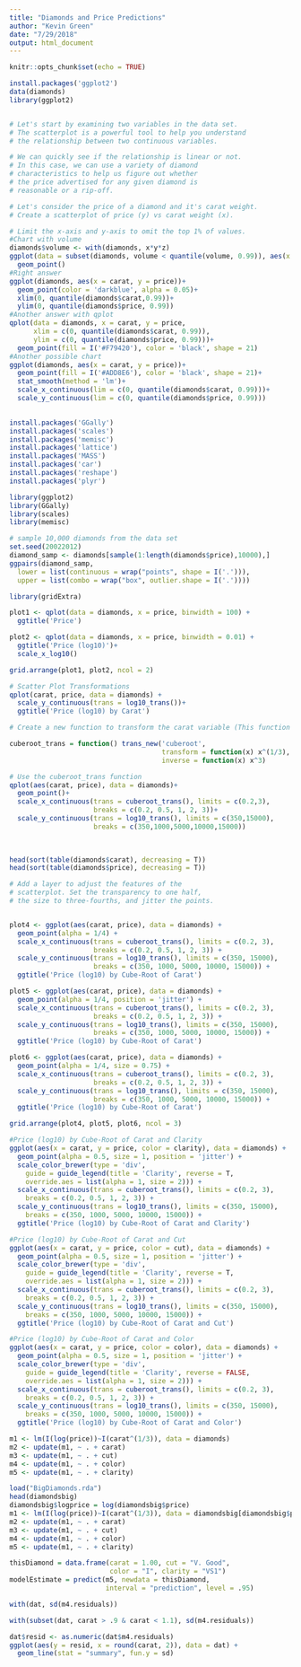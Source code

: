 ```yaml
---
title: "Diamonds and Price Predictions"
author: "Kevin Green"
date: "7/29/2018"
output: html_document
---
```


```r
knitr::opts_chunk$set(echo = TRUE)
```

```r
install.packages('ggplot2')
data(diamonds)
library(ggplot2)


# Let's start by examining two variables in the data set.
# The scatterplot is a powerful tool to help you understand
# the relationship between two continuous variables.

# We can quickly see if the relationship is linear or not.
# In this case, we can use a variety of diamond
# characteristics to help us figure out whether
# the price advertised for any given diamond is 
# reasonable or a rip-off.

# Let's consider the price of a diamond and it's carat weight.
# Create a scatterplot of price (y) vs carat weight (x).

# Limit the x-axis and y-axis to omit the top 1% of values.
#Chart with volume
diamonds$volume <- with(diamonds, x*y*z)
ggplot(data = subset(diamonds, volume < quantile(volume, 0.99)), aes(x = carat, y = price))+
  geom_point()
#Right answer
ggplot(diamonds, aes(x = carat, y = price))+
  geom_point(color = 'darkblue', alpha = 0.05)+
  xlim(0, quantile(diamonds$carat,0.99))+
  ylim(0, quantile(diamonds$price, 0.99))
#Another answer with qplot
qplot(data = diamonds, x = carat, y = price,
      xlim = c(0, quantile(diamonds$carat, 0.99)),
      ylim = c(0, quantile(diamonds$price, 0.99)))+
  geom_point(fill = I('#F79420'), color = 'black', shape = 21)
#Another possible chart
ggplot(diamonds, aes(x = carat, y = price))+
  geom_point(fill = I('#ADD8E6'), color = 'black', shape = 21)+
  stat_smooth(method = 'lm')+
  scale_x_continuous(lim = c(0, quantile(diamonds$carat, 0.99)))+
  scale_y_continuous(lim = c(0, quantile(diamonds$price, 0.99)))
  
```

```r
install.packages('GGally')
install.packages('scales')
install.packages('memisc')
install.packages('lattice')
install.packages('MASS')
install.packages('car')
install.packages('reshape')
install.packages('plyr')

library(ggplot2)
library(GGally)
library(scales)
library(memisc)

# sample 10,000 diamonds from the data set
set.seed(20022012)
diamond_samp <- diamonds[sample(1:length(diamonds$price),10000),]
ggpairs(diamond_samp,
  lower = list(continuous = wrap("points", shape = I('.'))),
  upper = list(combo = wrap("box", outlier.shape = I('.'))))

```

```r
library(gridExtra)

plot1 <- qplot(data = diamonds, x = price, binwidth = 100) + 
  ggtitle('Price')

plot2 <- qplot(data = diamonds, x = price, binwidth = 0.01) +
  ggtitle('Price (log10)')+
  scale_x_log10()

grid.arrange(plot1, plot2, ncol = 2)
```

```r
# Scatter Plot Transformations
qplot(carat, price, data = diamonds) +
  scale_y_continuous(trans = log10_trans())+
  ggtitle('Price (log10) by Carat')

# Create a new function to transform the carat variable (This function doesn't work)

cuberoot_trans = function() trans_new('cuberoot',
                                      transform = function(x) x^(1/3),
                                      inverse = function(x) x^3)

# Use the cuberoot_trans function
qplot(aes(carat, price), data = diamonds)+
  geom_point()+
  scale_x_continuous(trans = cuberoot_trans(), limits = c(0.2,3),
                     breaks = c(0.2, 0.5, 1, 2, 3))+
  scale_y_continuous(trans = log10_trans(), limits = c(350,15000),
                     breaks = c(350,1000,5000,10000,15000))
  
  
```
```r
head(sort(table(diamonds$carat), decreasing = T))
head(sort(table(diamonds$price), decreasing = T))

# Add a layer to adjust the features of the
# scatterplot. Set the transparency to one half,
# the size to three-fourths, and jitter the points.


plot4 <- ggplot(aes(carat, price), data = diamonds) + 
  geom_point(alpha = 1/4) + 
  scale_x_continuous(trans = cuberoot_trans(), limits = c(0.2, 3),
                     breaks = c(0.2, 0.5, 1, 2, 3)) + 
  scale_y_continuous(trans = log10_trans(), limits = c(350, 15000),
                     breaks = c(350, 1000, 5000, 10000, 15000)) +
  ggtitle('Price (log10) by Cube-Root of Carat')

plot5 <- ggplot(aes(carat, price), data = diamonds) + 
  geom_point(alpha = 1/4, position = 'jitter') + 
  scale_x_continuous(trans = cuberoot_trans(), limits = c(0.2, 3),
                     breaks = c(0.2, 0.5, 1, 2, 3)) + 
  scale_y_continuous(trans = log10_trans(), limits = c(350, 15000),
                     breaks = c(350, 1000, 5000, 10000, 15000)) +
  ggtitle('Price (log10) by Cube-Root of Carat')

plot6 <- ggplot(aes(carat, price), data = diamonds) + 
  geom_point(alpha = 1/4, size = 0.75) + 
  scale_x_continuous(trans = cuberoot_trans(), limits = c(0.2, 3),
                     breaks = c(0.2, 0.5, 1, 2, 3)) + 
  scale_y_continuous(trans = log10_trans(), limits = c(350, 15000),
                     breaks = c(350, 1000, 5000, 10000, 15000)) +
  ggtitle('Price (log10) by Cube-Root of Carat')

grid.arrange(plot4, plot5, plot6, ncol = 3)
```

```r
#Price (log10) by Cube-Root of Carat and Clarity
ggplot(aes(x = carat, y = price, color = clarity), data = diamonds) + 
  geom_point(alpha = 0.5, size = 1, position = 'jitter') +
  scale_color_brewer(type = 'div',
    guide = guide_legend(title = 'Clarity', reverse = T,
    override.aes = list(alpha = 1, size = 2))) +  
  scale_x_continuous(trans = cuberoot_trans(), limits = c(0.2, 3),
    breaks = c(0.2, 0.5, 1, 2, 3)) + 
  scale_y_continuous(trans = log10_trans(), limits = c(350, 15000),
    breaks = c(350, 1000, 5000, 10000, 15000)) +
  ggtitle('Price (log10) by Cube-Root of Carat and Clarity')

```

```r
#Price (log10) by Cube-Root of Carat and Cut
ggplot(aes(x = carat, y = price, color = cut), data = diamonds) + 
  geom_point(alpha = 0.5, size = 1, position = 'jitter') +
  scale_color_brewer(type = 'div',
    guide = guide_legend(title = 'Clarity', reverse = T,
    override.aes = list(alpha = 1, size = 2))) +  
  scale_x_continuous(trans = cuberoot_trans(), limits = c(0.2, 3),
    breaks = c(0.2, 0.5, 1, 2, 3)) + 
  scale_y_continuous(trans = log10_trans(), limits = c(350, 15000),
    breaks = c(350, 1000, 5000, 10000, 15000)) +
  ggtitle('Price (log10) by Cube-Root of Carat and Cut')
```

```r
#Price (log10) by Cube-Root of Carat and Color
ggplot(aes(x = carat, y = price, color = color), data = diamonds) + 
  geom_point(alpha = 0.5, size = 1, position = 'jitter') +
  scale_color_brewer(type = 'div',
    guide = guide_legend(title = 'Clarity', reverse = FALSE,
    override.aes = list(alpha = 1, size = 2))) +  
  scale_x_continuous(trans = cuberoot_trans(), limits = c(0.2, 3),
    breaks = c(0.2, 0.5, 1, 2, 3)) + 
  scale_y_continuous(trans = log10_trans(), limits = c(350, 15000),
    breaks = c(350, 1000, 5000, 10000, 15000)) +
  ggtitle('Price (log10) by Cube-Root of Carat and Color')
```

```r
m1 <- lm(I(log(price))~I(carat^(1/3)), data = diamonds)
m2 <- update(m1, ~ . + carat)
m3 <- update(m1, ~ . + cut)
m4 <- update(m1, ~ . + color)
m5 <- update(m1, ~ . + clarity)
```

```r
load("BigDiamonds.rda")
head(diamondsbig)
diamondsbig$logprice = log(diamondsbig$price)
m1 <- lm(I(log(price))~I(carat^(1/3)), data = diamondsbig[diamondsbig$price < 10000 & diamondsbig$cert == 'GIA',])
m2 <- update(m1, ~ . + carat)
m3 <- update(m1, ~ . + cut)
m4 <- update(m1, ~ . + color)
m5 <- update(m1, ~ . + clarity)
```

```r
thisDiamond = data.frame(carat = 1.00, cut = "V. Good",
                         color = "I", clarity = "VS1")
modelEstimate = predict(m5, newdata = thisDiamond,
                        interval = "prediction", level = .95)

with(dat, sd(m4.residuals))

with(subset(dat, carat > .9 & carat < 1.1), sd(m4.residuals))

dat$resid <- as.numeric(dat$m4.residuals)
ggplot(aes(y = resid, x = round(carat, 2)), data = dat) +
  geom_line(stat = "summary", fun.y = sd)
```








